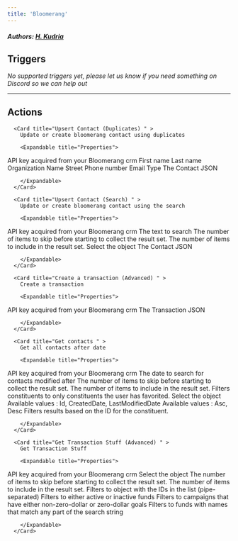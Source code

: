 ```yaml
---
title: 'Bloomerang'
---
```


##### Authors: [H. Kudria](https://github.com/HKudria)


## Triggers

*No supported triggers yet, please let us know if you need something on Discord so we can help out* 


---

## Actions


      <Card title="Upsert Contact (Duplicates) " >
        Update or create bloomerang contact using duplicates

        <Expandable title="Properties">
          
<ResponseField name="API Key" required type="Secret_text">
API key acquired from your Bloomerang crm
</ResponseField>
            
<ResponseField name="Firs name"  type="Short_text">
First name
</ResponseField>
            
<ResponseField name="Last name"  type="Short_text">
Last name
</ResponseField>
            
<ResponseField name="Organization name"  type="Short_text">
Organization Name
</ResponseField>
            
<ResponseField name="Street"  type="Short_text">
Street
</ResponseField>
            
<ResponseField name="Phone number"  type="Short_text">
Phone number
</ResponseField>
            
<ResponseField name="Email"  type="Short_text">
Email
</ResponseField>
            
<ResponseField name="Type"  type="Short_text">
Type
</ResponseField>
            
<ResponseField name="Contact (JSON)" required type="Json">
The Contact JSON
</ResponseField>
              
        </Expandable>
      </Card>
  
      <Card title="Upsert Contact (Search) " >
        Update or create bloomerang contact using the search

        <Expandable title="Properties">
          
<ResponseField name="API Key" required type="Secret_text">
API key acquired from your Bloomerang crm
</ResponseField>
            
<ResponseField name="Search" required type="Short_text">
The text to search
</ResponseField>
            
<ResponseField name="Skip"  type="Number">
The number of items to skip before starting to collect the result set.
</ResponseField>
            
<ResponseField name="Take"  type="Number">
The number of items to include in the result set.
</ResponseField>
            
<ResponseField name="Contact type"  type="Dropdown">
Select the object
</ResponseField>
            
<ResponseField name="Contact (JSON)" required type="Json">
The Contact JSON
</ResponseField>
              
        </Expandable>
      </Card>
  
      <Card title="Create a transaction (Advanced) " >
        Create a transaction

        <Expandable title="Properties">
          
<ResponseField name="API Key" required type="Secret_text">
API key acquired from your Bloomerang crm
</ResponseField>
            
<ResponseField name="Transaction (JSON)" required type="Json">
The Transaction JSON
</ResponseField>
              
        </Expandable>
      </Card>
  
      <Card title="Get contacts " >
        Get all contacts after date

        <Expandable title="Properties">
          
<ResponseField name="API Key" required type="Secret_text">
API key acquired from your Bloomerang crm
</ResponseField>
            
<ResponseField name="Last Modified Date" required type="Short_text">
The date to search for contacts modified after
</ResponseField>
            
<ResponseField name="The number of items to skip"  type="Number">
The number of items to skip before starting to collect the result set.
</ResponseField>
            
<ResponseField name="The number of items to include"  type="Number">
The number of items to include in the result set.
</ResponseField>
            
<ResponseField name="Is favorite"  type="Checkbox">
Filters constituents to only constituents the user has favorited.
</ResponseField>
            
<ResponseField name="Contact type"  type="Dropdown">
Select the object
</ResponseField>
            
<ResponseField name="Sorts by Id, CreatedDate, or LastModifiedDate (default Id)"  type="Short_text">
Available values : Id, CreatedDate, LastModifiedDate
</ResponseField>
            
<ResponseField name="Sorts the orderBy in ascending or descending order."  type="Short_text">
Available values : Asc, Desc
</ResponseField>
            
<ResponseField name="IDs list"  type="Array">
Filters results based on the ID for the constituent.
</ResponseField>
              
        </Expandable>
      </Card>
  
      <Card title="Get Transaction Stuff (Advanced) " >
        Get Transaction Stuff

        <Expandable title="Properties">
          
<ResponseField name="API Key" required type="Secret_text">
API key acquired from your Bloomerang crm
</ResponseField>
            
<ResponseField name="Transaction stuff" required type="Dropdown">
Select the object
</ResponseField>
            
<ResponseField name="The number of items to skip"  type="Number">
The number of items to skip before starting to collect the result set.
</ResponseField>
            
<ResponseField name="The number of items to include"  type="Number">
The number of items to include in the result set.
</ResponseField>
            
<ResponseField name="IDs list"  type="Array">
Filters to object with the IDs in the list (pipe-separated)
</ResponseField>
            
<ResponseField name="Filters to either active or inactive funds"  type="Checkbox">
Filters to either active or inactive funds
</ResponseField>
            
<ResponseField name="Filters to campaigns"  type="Checkbox">
Filters to campaigns that have either non-zero-dollar or zero-dollar goals
</ResponseField>
            
<ResponseField name="Filters to funds with names"  type="Short_text">
Filters to funds with names that match any part of the search string
</ResponseField>
              
        </Expandable>
      </Card>
  
